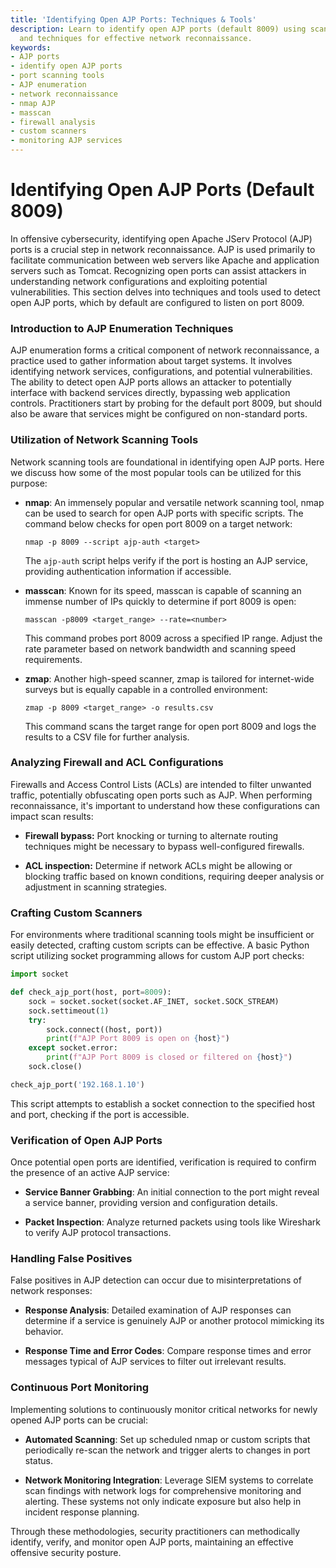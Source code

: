 ```yaml
---
title: 'Identifying Open AJP Ports: Techniques & Tools'
description: Learn to identify open AJP ports (default 8009) using scanning tools
  and techniques for effective network reconnaissance.
keywords:
- AJP ports
- identify open AJP ports
- port scanning tools
- AJP enumeration
- network reconnaissance
- nmap AJP
- masscan
- firewall analysis
- custom scanners
- monitoring AJP services
---
```


# Identifying Open AJP Ports (Default 8009)

In offensive cybersecurity, identifying open Apache JServ Protocol (AJP) ports is a crucial step in network reconnaissance. AJP is used primarily to facilitate communication between web servers like Apache and application servers such as Tomcat. Recognizing open ports can assist attackers in understanding network configurations and exploiting potential vulnerabilities. This section delves into techniques and tools used to detect open AJP ports, which by default are configured to listen on port 8009.

### Introduction to AJP Enumeration Techniques

AJP enumeration forms a critical component of network reconnaissance, a practice used to gather information about target systems. It involves identifying network services, configurations, and potential vulnerabilities. The ability to detect open AJP ports allows an attacker to potentially interface with backend services directly, bypassing web application controls. Practitioners start by probing for the default port 8009, but should also be aware that services might be configured on non-standard ports.

### Utilization of Network Scanning Tools

Network scanning tools are foundational in identifying open AJP ports. Here we discuss how some of the most popular tools can be utilized for this purpose:

- **nmap**: An immensely popular and versatile network scanning tool, nmap can be used to search for open AJP ports with specific scripts. The command below checks for open port 8009 on a target network:

  ```
  nmap -p 8009 --script ajp-auth <target>
  ```
  
  The `ajp-auth` script helps verify if the port is hosting an AJP service, providing authentication information if accessible.

- **masscan**: Known for its speed, masscan is capable of scanning an immense number of IPs quickly to determine if port 8009 is open:

  ```
  masscan -p8009 <target_range> --rate=<number>
  ```
  
  This command probes port 8009 across a specified IP range. Adjust the rate parameter based on network bandwidth and scanning speed requirements.

- **zmap**: Another high-speed scanner, zmap is tailored for internet-wide surveys but is equally capable in a controlled environment:

  ```
  zmap -p 8009 <target_range> -o results.csv
  ```
  
  This command scans the target range for open port 8009 and logs the results to a CSV file for further analysis.

### Analyzing Firewall and ACL Configurations

Firewalls and Access Control Lists (ACLs) are intended to filter unwanted traffic, potentially obfuscating open ports such as AJP. When performing reconnaissance, it's important to understand how these configurations can impact scan results:

- **Firewall bypass:** Port knocking or turning to alternate routing techniques might be necessary to bypass well-configured firewalls.
  
- **ACL inspection:** Determine if network ACLs might be allowing or blocking traffic based on known conditions, requiring deeper analysis or adjustment in scanning strategies.

### Crafting Custom Scanners

For environments where traditional scanning tools might be insufficient or easily detected, crafting custom scripts can be effective. A basic Python script utilizing socket programming allows for custom AJP port checks:

```python
import socket

def check_ajp_port(host, port=8009):
    sock = socket.socket(socket.AF_INET, socket.SOCK_STREAM)
    sock.settimeout(1)
    try:
        sock.connect((host, port))
        print(f"AJP Port 8009 is open on {host}")
    except socket.error:
        print(f"AJP Port 8009 is closed or filtered on {host}")
    sock.close()

check_ajp_port('192.168.1.10')
```

This script attempts to establish a socket connection to the specified host and port, checking if the port is accessible.

### Verification of Open AJP Ports

Once potential open ports are identified, verification is required to confirm the presence of an active AJP service:

- **Service Banner Grabbing**: An initial connection to the port might reveal a service banner, providing version and configuration details.
  
- **Packet Inspection**: Analyze returned packets using tools like Wireshark to verify AJP protocol transactions.

### Handling False Positives

False positives in AJP detection can occur due to misinterpretations of network responses:

- **Response Analysis**: Detailed examination of AJP responses can determine if a service is genuinely AJP or another protocol mimicking its behavior.
  
- **Response Time and Error Codes**: Compare response times and error messages typical of AJP services to filter out irrelevant results.

### Continuous Port Monitoring

Implementing solutions to continuously monitor critical networks for newly opened AJP ports can be crucial:

- **Automated Scanning**: Set up scheduled nmap or custom scripts that periodically re-scan the network and trigger alerts to changes in port status.

- **Network Monitoring Integration**: Leverage SIEM systems to correlate scan findings with network logs for comprehensive monitoring and alerting. These systems not only indicate exposure but also help in incident response planning.

Through these methodologies, security practitioners can methodically identify, verify, and monitor open AJP ports, maintaining an effective offensive security posture.